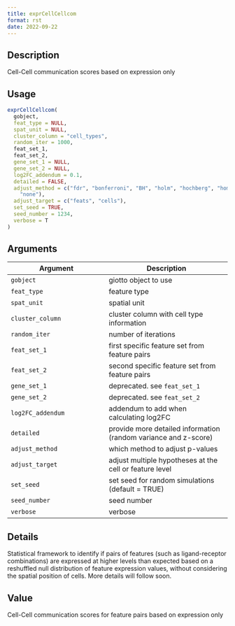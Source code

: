 ```yaml
--- 
title: exprCellCellcom 
format: rst 
date: 2022-09-22 
--- 
```


## Description

Cell-Cell communication scores based on expression only


## Usage

```r
exprCellCellcom(
  gobject,
  feat_type = NULL,
  spat_unit = NULL,
  cluster_column = "cell_types",
  random_iter = 1000,
  feat_set_1,
  feat_set_2,
  gene_set_1 = NULL,
  gene_set_2 = NULL,
  log2FC_addendum = 0.1,
  detailed = FALSE,
  adjust_method = c("fdr", "bonferroni", "BH", "holm", "hochberg", "hommel", "BY",
    "none"),
  adjust_target = c("feats", "cells"),
  set_seed = TRUE,
  seed_number = 1234,
  verbose = T
)
```


## Arguments

Argument      |Description
------------- |----------------
`gobject`     |     giotto object to use
`feat_type`     |     feature type
`spat_unit`     |     spatial unit
`cluster_column`     |     cluster column with cell type information
`random_iter`     |     number of iterations
`feat_set_1`     |     first specific feature set from feature pairs
`feat_set_2`     |     second specific feature set from feature pairs
`gene_set_1`     |     deprecated. see `feat_set_1`
`gene_set_2`     |     deprecated. see `feat_set_2`
`log2FC_addendum`     |     addendum to add when calculating log2FC
`detailed`     |     provide more detailed information (random variance and z-score)
`adjust_method`     |     which method to adjust p-values
`adjust_target`     |     adjust multiple hypotheses at the cell or feature level
`set_seed`     |     set seed for random simulations (default = TRUE)
`seed_number`     |     seed number
`verbose`     |     verbose


## Details

Statistical framework to identify if pairs of features (such as ligand-receptor combinations)
 are expressed at higher levels than expected based on a reshuffled null distribution of feature expression values,
 without considering the spatial position of cells.
 More details will follow soon.


## Value

Cell-Cell communication scores for feature pairs based on expression only


